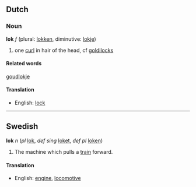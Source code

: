== Dutch ==
===Noun===
'''lok''' ''f'' (plural: [[lokken]], diminutive: [[lokje]])

# one [[curl]] in hair of the head, cf [[goldilocks]]

====Related words====
[[goudlokje]]

====Translation====
*English: [[lock]]

----
==Swedish==
'''lok''' ''n'' (''pl'' [[lok]], ''def sing'' [[loket]], ''def pl'' [[loken]])

# The machine which pulls a [[train]] forward.

====Translation====
*English: [[engine]], [[locomotive]]